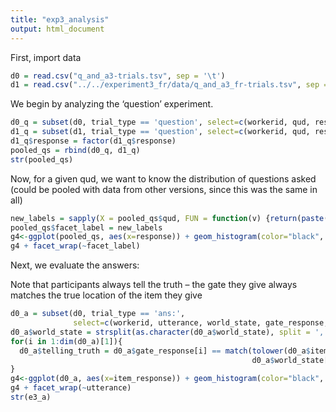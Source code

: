 ```yaml
---
title: "exp3_analysis"
output: html_document
---
```


First, import data
```r
d0 = read.csv("q_and_a3-trials.tsv", sep = '\t')
d1 = read.csv("../../experiment3_fr/data/q_and_a3_fr-trials.tsv", sep = '\t')
```

We begin by analyzing the 'question' experiment.

```r
d0_q = subset(d0, trial_type == 'question', select=c(workerid, qud, response))
d1_q = subset(d1, trial_type == 'question', select=c(workerid, qud, response))
d1_q$response = factor(d1_q$response)
pooled_qs = rbind(d0_q, d1_q)
str(pooled_qs)
```

Now, for a given qud, we want to know the distribution of questions asked (could be pooled with data from other versions, since this was the same in all)

```r
new_labels = sapply(X = pooled_qs$qud, FUN = function(v) {return(paste("qud:", v))})
pooled_qs$facet_label = new_labels
g4<-ggplot(pooled_qs, aes(x=response)) + geom_histogram(color="black", fill='black')
g4 + facet_wrap(~facet_label)
```

Next, we evaluate the answers:

Note that participants always tell the truth -- the gate they give always matches the true location of the item they give

```r
d0_a = subset(d0, trial_type == 'ans:', 
              select=c(workerid, utterance, world_state, gate_response, item_response))
d0_a$world_state = strsplit(as.character(d0_a$world_state), split = ',')
for(i in 1:dim(d0_a)[1]){
  d0_a$telling_truth = d0_a$gate_response[i] == match(tolower(d0_a$item_response[i]), 
                                                      d0_a$world_state[i][[1]])
}
g4<-ggplot(d0_a, aes(x=item_response)) + geom_histogram(color="black", fill='black')
g4 + facet_wrap(~utterance)
str(e3_a)
```